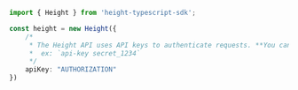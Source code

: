 ```typescript index.ts
import { Height } from 'height-typescript-sdk';

const height = new Height({
    /*
     * The Height API uses API keys to authenticate requests. **You can view your API key in the Height settings under API**.
     *  ex: `api-key secret_1234`
     */
    apiKey: "AUTHORIZATION"
})
```